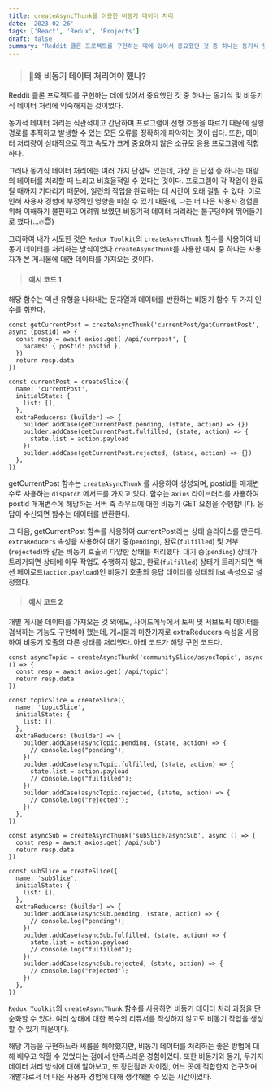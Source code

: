 ```yaml
---
title: createAsyncThunk를 이용한 비동기 데이터 처리
date: '2023-02-26'
tags: ['React', 'Redux', 'Projects']
draft: false
summary: 'Reddit 클론 프로젝트를 구현하는 데에 있어서 중요했던 것 중 하나는 동기식 및 비동기식 데이터 처리에 익숙해지는 것이었다.'
---
```


> ### 🤔왜 비동기 데이터 처리여야 했나?

Reddit 클론 프로젝트를 구현하는 데에 있어서 중요했던 것 중 하나는 동기식 및 비동기식 데이터 처리에 익숙해지는 것이었다.

동기적 데이터 처리는 직관적이고 간단하며 프로그램이 선형 흐름을 따르기 때문에 실행 경로를 추적하고 발생할 수 있는 모든 오류를 정확하게 파악하는 것이 쉽다. 또한, 데이터 처리량이 상대적으로 적고 속도가 크게 중요하지 않은 소규모 응용 프로그램에 적합하다.

그러나 동기식 데이터 처리에는 여러 가지 단점도 있는데, 가장 큰 단점 중 하나는 대량의 데이터를 처리할 때 느리고 비효율적일 수 있다는 것이다. 프로그램이 각 작업이 완료될 때까지 기다리기 때문에, 일련의 작업을 완료하는 데 시간이 오래 걸릴 수 있다. 이로 인해 사용자 경험에 부정적인 영향을 미칠 수 있기 때문에, 나는 더 나은 사용자 경험을 위해 이해하기 불편하고 어려워 보였던 비동기적 데이터 처리라는 불구덩이에 뛰어들기로 했다(...🔥😇)

그리하여 내가 시도한 것은 `Redux Toolkit`의 `createAsyncThunk` 함수를 사용하여 비동기 데이터를 처리하는 방식이었다.`createAsyncThunk`를 사용한 예시 중 하나는 사용자가 본 게시물에 대한 데이터를 가져오는 것이다.

> #### 예시 코드 1

해당 함수는 액션 유형을 나타내는 문자열과 데이터를 반환하는 비동기 함수 두 가지 인수를 취한다.

```
const getCurrentPost = createAsyncThunk('currentPost/getCurrentPost', async (postid) => {
  const resp = await axios.get('/api/currpost', {
    params: { postid: postid },
  })
  return resp.data
})

const currentPost = createSlice({
  name: 'currentPost',
  initialState: {
    list: [],
  },
  extraReducers: (builder) => {
    builder.addCase(getCurrentPost.pending, (state, action) => {})
    builder.addCase(getCurrentPost.fulfilled, (state, action) => {
      state.list = action.payload
    })
    builder.addCase(getCurrentPost.rejected, (state, action) => {})
  },
})
```

getCurrentPost 함수는 `createAsyncThunk` 를 사용하여 생성되며, postid를 매개변수로 사용하는 `dispatch` 메서드를 가지고 있다. 함수는 `axios` 라이브러리를 사용하여 postid 매개변수에 해당하는 서버 측 라우트에 대한 비동기 GET 요청을 수행합니다. 응답이 수신되면 함수는 데이터를 반환한다.

그 다음, getCurrentPost 함수를 사용하여 currentPost라는 상태 슬라이스를 만든다. `extraReducers` 속성을 사용하여 대기 중(`pending`), 완료(`fulfilled`) 및 거부(`rejected`)와 같은 비동기 호출의 다양한 상태를 처리했다. 대기 중(`pending`) 상태가 트리거되면 상태에 아무 작업도 수행하지 않고, 완료(`fulfilled`) 상태가 트리거되면 액션 페이로드(`action.payload`)인 비동기 호출의 응답 데이터를 상태의 list 속성으로 설정했다.

> #### 예시 코드 2

개별 게시물 데이터를 가져오는 것 외에도, 사이드메뉴에서 토픽 및 서브토픽 데이터를 검색하는 기능도 구현해야 했는데, 게시물과 마찬가지로 extraReducers 속성을 사용하여 비동기 호출의 다른 상태를 처리했다. 아래 코드가 해당 구현 코드다.

```
const asyncTopic = createAsyncThunk('communitySlice/asyncTopic', async () => {
  const resp = await axios.get('/api/topic')
  return resp.data
})

const topicSlice = createSlice({
  name: 'topicSlice',
  initialState: {
    list: [],
  },
  extraReducers: (builder) => {
    builder.addCase(asyncTopic.pending, (state, action) => {
      // console.log("pending");
    })
    builder.addCase(asyncTopic.fulfilled, (state, action) => {
      state.list = action.payload
      // console.log("fulfilled");
    })
    builder.addCase(asyncTopic.rejected, (state, action) => {
      // console.log("rejected");
    })
  },
})

const asyncSub = createAsyncThunk('subSlice/asyncSub', async () => {
  const resp = await axios.get('/api/sub')
  return resp.data
})

const subSlice = createSlice({
  name: 'subSlice',
  initialState: {
    list: [],
  },
  extraReducers: (builder) => {
    builder.addCase(asyncSub.pending, (state, action) => {
      // console.log("pending");
    })
    builder.addCase(asyncSub.fulfilled, (state, action) => {
      state.list = action.payload
      // console.log("fulfilled");
    })
    builder.addCase(asyncSub.rejected, (state, action) => {
      // console.log("rejected");
    })
  },
})
```

`Redux Toolkit`의 `createAsyncThunk` 함수를 사용하면 비동기 데이터 처리 과정을 단순화할 수 있다. 여러 상태에 대한 복수의 리듀서를 작성하지 않고도 비동기 작업을 생성할 수 있기 때문이다.

해당 기능을 구현하느라 씨름을 해야했지만, 비동기 데이터를 처리하는 좋은 방법에 대해 배우고 익힐 수 있었다는 점에서 만족스러운 경험이었다. 또한 비동기와 동기, 두가지 데이터 처리 방식에 대해 알아보고, 또 장단점과 차이점, 어느 곳에 적합한지 연구하며 개발자로서 더 나은 사용자 경험에 대해 생각해볼 수 있는 시간이었다.
